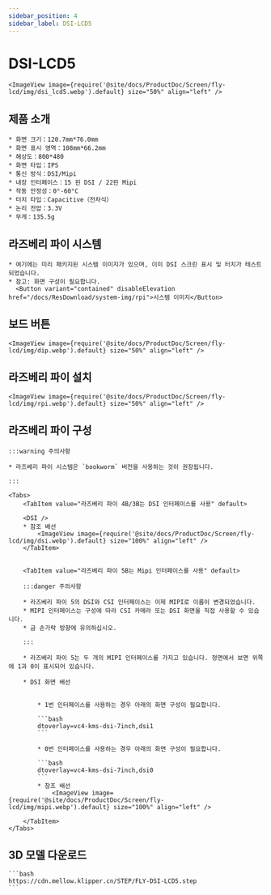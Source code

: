 ```yaml
---
sidebar_position: 4
sidebar_label: DSI-LCD5
---
```





# DSI-LCD5

    <ImageView image={require('@site/docs/ProductDoc/Screen/fly-lcd/img/dsi_lcd5.webp').default} size="50%" align="left" />

## 제품 소개

    * 화면 크기：120.7mm*76.0mm
    * 화면 표시 영역：108mm*66.2mm
    * 해상도：800*480
    * 화면 타입：IPS
    * 통신 방식：DSI/Mipi
    * 내장 인터페이스：15 핀 DSI / 22핀 Mipi
    * 작동 안정성：0°-60°C
    * 터치 타입：Capacitive（전차식）
    * 논리 전압：3.3V
    * 무게：135.5g

## 라즈베리 파이 시스템
    * 여기에는 미리 패키지된 시스템 이미지가 있으며, 이미 DSI 스크린 표시 및 터치가 테스트되었습니다.
    * 참고: 화면 구성이 필요합니다.
      <Button variant="contained" disableElevation href="/docs/ResDownload/system-img/rpi">시스템 이미지</Button>

## 보드 버튼

    <ImageView image={require('@site/docs/ProductDoc/Screen/fly-lcd/img/dip.webp').default} size="50%" align="left" />

## 라즈베리 파이 설치

    <ImageView image={require('@site/docs/ProductDoc/Screen/fly-lcd/img/rpi.webp').default} size="50%" align="left" />

## 라즈베리 파이 구성

    :::warning 주의사항

    * 라즈베리 파이 시스템은 `bookworm` 버전을 사용하는 것이 권장됩니다.

    :::

    <Tabs>
        <TabItem value="라즈베리 파이 4B/3B는 DSI 인터페이스를 사용" default>
        
        <DSI />
        * 참조 배선
            <ImageView image={require('@site/docs/ProductDoc/Screen/fly-lcd/img/dsi.webp').default} size="100%" align="left" />
        </TabItem>


        <TabItem value="라즈베리 파이 5B는 Mipi 인터페이스를 사용" default>

        :::danger 주의사항

        * 라즈베리 파이 5의 DSI와 CSI 인터페이스는 이제 MIPI로 이름이 변경되었습니다.
        * MIPI 인터페이스는 구성에 따라 CSI 카메라 또는 DSI 화면을 직접 사용할 수 있습니다.
        * 금 손가락 방향에 유의하십시오.

        :::

        * 라즈베리 파이 5는 두 개의 MIPI 인터페이스를 가지고 있습니다. 정면에서 보면 위쪽에 1과 0이 표시되어 있습니다.

        * DSI 화면 배선


            * 1번 인터페이스를 사용하는 경우 아래의 화면 구성이 필요합니다.

            ```bash
            dtoverlay=vc4-kms-dsi-7inch,dsi1
            ```

            * 0번 인터페이스를 사용하는 경우 아래의 화면 구성이 필요합니다.

            ```bash
            dtoverlay=vc4-kms-dsi-7inch,dsi0
            ```
            * 참조 배선
                <ImageView image={require('@site/docs/ProductDoc/Screen/fly-lcd/img/mipi.webp').default} size="100%" align="left" />

        </TabItem>
    </Tabs>


## 3D 모델 다운로드

    ```bash
    https://cdn.mellow.klipper.cn/STEP/FLY-DSI-LCD5.step
    ```
